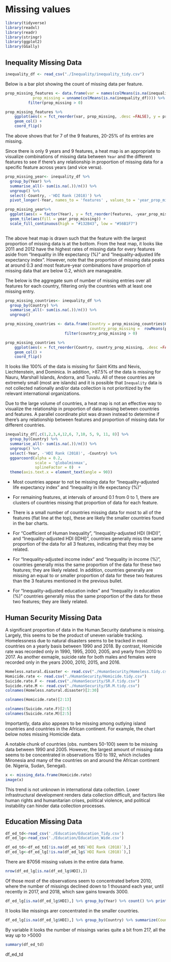 # Missing values

```r
library(tidyverse)
library(readxl)
library(readr)
library(stringr)
library(ggplot2)
library(GGally)
```

## Inequality Missing Data


```r
inequality_df <- read_csv("./Inequality/inequality_tidy.csv")
```

Below is a bar plot showing the count of missing data per feature.

```r
prop_missing_features <- data.frame(var = names(colMeans(is.na(inequality_df))), 
            prop_missing = unname(colMeans(is.na(inequality_df)))) %>%
          filter(prop_missing > 0)  

prop_missing_features %>%
    ggplot(aes(x = fct_reorder(var, prop_missing, .desc =FALSE), y = prop_missing)) +
    geom_col() +
    coord_flip()
```


The above shows that for 7 of the 9 features, 20-25% of its entries are missing.

Since there is only 9 years and 9 features, a heat map is an appropriate to visualize combinations of missing data between `Year` and the different features to see if there's any relationship in proportion of missing data for a specific feature across years (and vice versa). 

```r

prop_missing_year<- inequality_df %>% 
  group_by(Year) %>% 
  summarise_all(~ sum(is.na(.))/n()) %>%
  ungroup() %>% 
  select(-Country, -'HDI Rank (2018)') %>% 
  pivot_longer(-Year, names_to = 'features' , values_to = 'year_prop_missing') 

prop_missing_year%>%
  ggplot(aes(x = factor(Year), y = fct_reorder(features, -year_prop_missing, mean))) +
  geom_tile(aes(fill = year_prop_missing)) +
  scale_fill_continuous(high = "#132B43", low = "#56B1F7")
  
```


The above heat map is drawn such that the feature with the largest proportion of missing data is at the bottom. From the heat map, it looks like 2011 and 2012 have the highest rates of missing data for every features aside from "Inequality in life expectancy (%)" and "Inequality-adjusted life expectancy index". However, note that the proportion of missing data peaks at around 0.3 and most feature-year combinations have proportion of missing data that are below 0.2, which are manageable.  

The below is the aggregate sum of number of missing entries over all features for each country, filtering only the countries with at least one missing entry.  

```r

prop_missing_countries<- inequality_df %>% 
  group_by(Country) %>% 
  summarise_all(~ sum(is.na(.))/n()) %>%
  ungroup()

prop_missing_countries <- data.frame(Country = prop_missing_countries$Country, 
                                     country_prop_missing =  rowMeans(prop_missing_countries[,4:12])) %>% 
                          filter(country_prop_missing > 0) 

prop_missing_countries %>% 
    ggplot(aes(x = fct_reorder(Country, country_prop_missing, .desc =FALSE), y = country_prop_missing)) +
    geom_col() +
    coord_flip()
```


It looks like 100% of the data is missing for Saint Kitts and Nevis, Liechtenstein, and Dominica. In addition, >87.5% of the data is missing for Nauru, Marshall Islands, Andorra, and Tuvalu. All of these countries are extremely small (most are islands) and it is possible that `Inequality` data is not collected nationally and/or data collection is not prioritized by the relevant international organizations.  


Due to the large volume of countries, a heat map is not an effective way to visualize the relationship in proportion of data missing between countries and features. A parallel coordinate plot was drawn instead to determine if there's any relationship between features and proportion of missing data for different countries.

```r

inequality_df[,c(1,2,3,4,12,6, 7,10, 5, 9, 11, 8)] %>% 
  group_by(Country) %>% 
  summarise_all(~ sum(is.na(.))/n()) %>%
  ungroup() %>% 
  select(-Year, -'HDI Rank (2018)', -Country) %>%
  ggparcoord(alpha = 0.2,
             scale = 'globalminmax',
             splineFactor = 0)  +
  theme(axis.text.x = element_text(angle = 90))

```


* Most countries appear to not be missing data for "Inequality-adjusted life expectancy index" and "Inequality in life expectancy (%)"  

* For remaining features, at intervals of around 0.1 from 0 to 1, there are clusters of countries missing that proportion of data for each feature. 

* There is a small number of countries missing data for most to all of the features (flat line at the top), these are likely the smaller countries found in the bar charts.

* For "Coefficient of Human Inequality", "Inequality-adjusted HDI (IHDI)", and "Inequality-adjusted HDI (IDHI)", countries generally miss the same proportion of the data for all 3 features, indicating that they may be related. 

* For "Inequality-adjusted income index" and "Inequality in income (%)", countries generally miss the same proportion of the data for these two features; they are likely related. In addition, countries generally are missing an equal to or smaller proportion of data for these two features than the 3 features mentioned in the previous bullet. 

* For "Inequality-adjusted education index" and "Inequality in education (%)" countries generally miss the same proportion of the data for these two features; they are likely related.



## Human Security Missing Data

A significant proportion of data in the Human.Security dataframe is missing.
Largely, this seems to be the product of uneven variable tracking.  Homelessness
due to natural disasters seems to be tracked in most countries on a yearly
basis between 1990 and 2018.  By contrast, Homicide rate was recorded only in 
1990, 1995, 2000, 2005, and yearly from 2010 to 2017.  As another exmaple, 
suicide rate for both males and females were recorded only in the years 2000, 
2010, 2015, and 2016.

```r
Homeless.natural.disaster <- read.csv("./HumanSecurity/Homeless.tidy.csv")
Homicide.rate <- read.csv("./HumanSecurity/Homicide.tidy.csv")
Suicide.rate.F <- read.csv("./HumanSecurity/SR.F.tidy.csv")
Suicide.rate.M <- read.csv("./HumanSecurity/SR.M.tidy.csv")
colnames(Homeless.natural.disaster)[2:30]
```
```r
colnames(Homicide.rate)[2:13]
```
```r
colnames(Suicide.rate.F)[2:5]
colnames(Suicide.rate.M)[2:5]
```


Importantly, data also appears to be missing among outlying island countries and
countries in the African continent.  For example, the chart below notes missing 
Homicide data.

A notable chunk of countries (obs. numbers 50-100) seem to be missing data
between 1990 and 2005.  However, the largest amount of missing data seems to 
be concentrated in observations 150 to 192, which includes Mironesia and many of
the countries on and around the African continent (ie. Nigeria, Sudan, Senegal).


```r
x <- missing_data.frame(Homicide.rate)
image(x)
```

This trend is not unknown in international data collection.  Lower 
infrastructural development renders data collection difficult, and factors like 
human rights and humanitarian crises, political violence, and political 
instability can hinder data collection processes. 





## Education Missing Data


```r

df_ed_td<-read_csv('./Education/Education_Tidy.csv')
df_ed_lg<-read_csv('./Education/Education_Wide.csv')

df_ed_td<-df_ed_td[!is.na(df_ed_td$`HDI Rank (2018)`),]
df_ed_lg<-df_ed_lg[!is.na(df_ed_lg$`HDI Rank (2018)`),]

```

There are 87056 missing values in the entire data frame.

```r
nrow(df_ed_lg[is.na(df_ed_lg$HDI),])
```

Of those most of the observations seem to concentrated before 2010, where the number of missings declined down to 1 thousand each year, until recently in 2017, and 2018, which saw gains towards 3000.
```r
df_ed_lg[is.na(df_ed_lg$HDI),] %>% group_by(Year) %>% count() %>% print(n=30)
```

It looks like missings arer concentrated in the smaller countries.
```r
df_ed_lg[is.na(df_ed_lg$HDI),] %>% group_by(Country) %>% summarize(Count=n()) %>% arrange(desc(Count)) %>% print(n=250)
```
By variable it looks the number of missings varies quite a bit from 217, all the way up to >5000
```r
summary(df_ed_td)

```
df_ed_td
